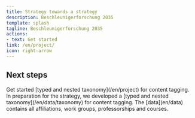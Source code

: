 ```yaml
---
title: Strategy towards a strategy
description: Beschleunigerforschung 2035
template: splash
tagline: Beschleunigerforschung 2035
actions:
- text: Get started
link: /en/project/
icon: right-arrow
---
```




## Next steps

<CardGrid stagger>
  <Card title="Project" icon="seti:db">
    Get started [typed and nested
    taxonomy](/en/project) for content tagging.
  </Card>
  <Card title="View the keywords" icon="seti:db">
    In preparation for the strategy, we developed a [typed and nested
    taxonomy](/en/data/taxonomy) for content tagging.
  </Card>
  <Card title="Browse the data" icon="list-format">
    The [data](en/data) contains all affiliations, work groups,
    professorships and courses.
  </Card>

  [//]: # (<Card title="DATA API" icon="open-book">)

  [//]: # ()
  [//]: # ( * Taxonomy)

  [//]: # ( * terms as list [taxonomy.json]&#40;/en/api/taxonomy.json&#41;)

  [//]: # ( * terms as tree [taxonomy-tree.json]&#40;/en/api/taxonomy-tree.json&#41;)

  [//]: # ( * Organizations)

  [//]: # ( * [organizations.json]&#40;/en/api/organizations.json&#41;)

  [//]: # ( * [community-top-level-organizations.json]&#40;/en/api/community-top-level-organizations.json&#41;)

  [//]: # ( * [community-organizations-tree.json]&#40;/en/api/community-organizations-tree.json&#41;)

  [//]: # ( * Facilities)

  [//]: # ( * list of all facilities: [facilities.json]&#40;/en/api/facilities.json&#41;)

  [//]: # ( * tree of all facilities based on isPart relation
  [facilities-tree.json]&#40;/en/api/facilities-tree.json&#41;)

  [//]: # ( * Teaching)

  [//]: # ( * list of all teaching events / courses: [courses.json]&#40;/en/api/courses.json&#41;)

  [//]: # ( * list of all theses: [theses.json]&#40;/en/api/theses.json&#41;)

  [//]: # ()
  [//]: # (</Card>)
</CardGrid>
